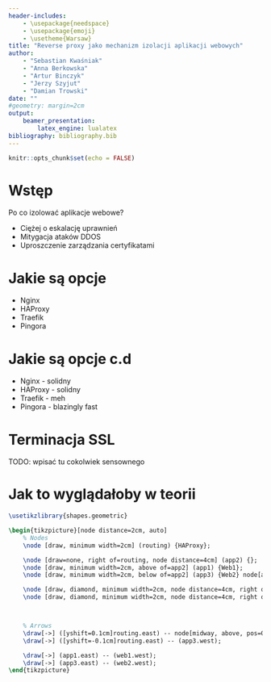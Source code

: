 ```yaml
---
header-includes:
    - \usepackage{needspace}
    - \usepackage{emoji}
    - \usetheme{Warsaw}
title: "Reverse proxy jako mechanizm izolacji aplikacji webowych"
author:
    - "Sebastian Kwaśniak"
    - "Anna Berkowska"
    - "Artur Binczyk"
    - "Jerzy Szyjut"
    - "Damian Trowski"
date: ""
#geometry: margin=2cm
output:
    beamer_presentation:
        latex_engine: lualatex
bibliography: bibliography.bib
---
```


```r
knitr::opts_chunk$set(echo = FALSE)
```

# Wstęp

Po co izolować aplikacje webowe?

- Ciężej o eskalację uprawnień
- Mitygacja ataków DDOS
- Uproszczenie zarządzania certyfikatami

# Jakie są opcje

- Nginx
- HAProxy
- Traefik
- Pingora

# Jakie są opcje c.d

- \color{green}Nginx \color{black} - solidny
- \color{black}HAProxy - solidny
- Traefik - meh
- \color{red}Pingora \color{black} - blazingly fast \emoji{rocket} \emoji{rocket}

# Terminacja SSL

TODO: wpisać tu cokolwiek sensownego

# Jak to wyglądałoby w teorii

```tikz

\usetikzlibrary{shapes.geometric}

\begin{tikzpicture}[node distance=2cm, auto]
    % Nodes
    \node [draw, minimum width=2cm] (routing) {HAProxy};

    \node [draw=none, right of=routing, node distance=4cm] (app2) {};
    \node [draw, minimum width=2cm, above of=app2] (app1) {Web1};
    \node [draw, minimum width=2cm, below of=app2] (app3) {Web2} node[above] at (app3.north) {Terminacja SSL};

    \node [draw, diamond, minimum width=2cm, node distance=4cm, right of=app1] (web1) {web1.delira.pl};
    \node [draw, diamond, minimum width=2cm, node distance=4cm, right of=app3] (web2) {web2.delira.pl};



    % Arrows
    \draw[->] ([yshift=0.1cm]routing.east) -- node[midway, above, pos=0.5, font=\small] {Terminacja SSL} (app1.west);
    \draw[->] ([yshift=-0.1cm]routing.east) -- (app3.west);

    \draw[->] (app1.east) -- (web1.west);
    \draw[->] (app3.east) -- (web2.west);
\end{tikzpicture}
```
